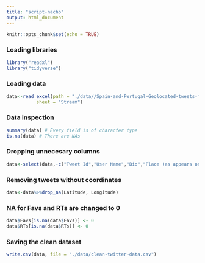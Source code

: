 ```yaml
---
title: "script-nacho"
output: html_document
---
```


```r
knitr::opts_chunk$set(echo = TRUE)
```


### Loading libraries
```r
library("readxl")
library("tidyverse")
```

### Loading data
```r
data<-read_excel(path = "./data//Spain-and-Portugal-Geolocated-tweets-free-dataset-Followthehashtag/export_dashboard.xlsx",
           sheet = "Stream")
```

### Data inspection
```r
summary(data) # Every field is of character type
is.na(data) # There are NAs 
```

### Dropping unnecesary columns
```r
data<-select(data,-c("Tweet Id","User Name","Bio","Place (as appears on Bio)","Profile picture","Listed","Tweet Url"))
```

### Removing tweets without coordinates
```r
data<-data%>%drop_na(Latitude, Longitude)
```


### NA for Favs and RTs are changed to 0
```r
data$Favs[is.na(data$Favs)] <- 0
data$RTs[is.na(data$RTs)] <- 0
```
### Saving the clean dataset
```r
write.csv(data, file = "./data/clean-twitter-data.csv")
```










